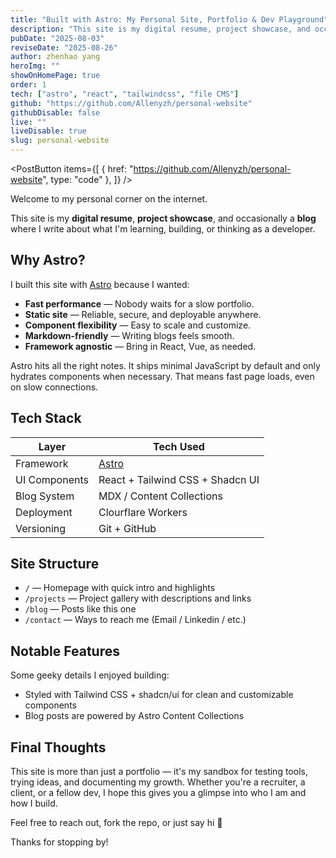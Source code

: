 ```yaml
---
title: "Built with Astro: My Personal Site, Portfolio & Dev Playground"
description: "This site is my digital resume, project showcase, and occasionally a blog where I write about what I'm learning, building, or thinking as a developer."
pubDate: "2025-08-03"
reviseDate: "2025-08-26"
author: zhenhao yang
heroImg: ""
showOnHomePage: true
order: 1
tech: ["astro", "react", "tailwindcss", "file CMS"]
github: "https://github.com/Allenyzh/personal-website"
githubDisable: false
live: ""
liveDisable: true
slug: personal-website
---
```



<PostButton
  items={[
    { href: "https://github.com/Allenyzh/personal-website", type: "code" },
  ]}
/>

Welcome to my personal corner on the internet.

This site is my **digital resume**, **project showcase**, and occasionally a **blog** where I write about what I'm learning, building, or thinking as a developer.

## Why Astro?

I built this site with [Astro](https://astro.build) because I wanted:

- **Fast performance** — Nobody waits for a slow portfolio.
- **Static site** — Reliable, secure, and deployable anywhere.
- **Component flexibility** — Easy to scale and customize.
- **Markdown-friendly** — Writing blogs feels smooth.
- **Framework agnostic** — Bring in React, Vue, as needed.

Astro hits all the right notes. It ships minimal JavaScript by default and only hydrates components when necessary. That means fast page loads, even on slow connections.

## Tech Stack

| Layer         | Tech Used                        |
| ------------- | -------------------------------- |
| Framework     | [Astro](https://astro.build)     |
| UI Components | React + Tailwind CSS + Shadcn UI |
| Blog System   | MDX / Content Collections        |
| Deployment    | Clourflare Workers               |
| Versioning    | Git + GitHub                     |

## Site Structure

- `/` — Homepage with quick intro and highlights
- `/projects` — Project gallery with descriptions and links
- `/blog` — Posts like this one
- `/contact` — Ways to reach me (Email / Linkedin / etc.)

## Notable Features

Some geeky details I enjoyed building:

- Styled with Tailwind CSS + shadcn/ui for clean and customizable components
- Blog posts are powered by Astro Content Collections

## Final Thoughts

This site is more than just a portfolio — it's my sandbox for testing tools, trying ideas, and documenting my growth. Whether you're a recruiter, a client, or a fellow dev, I hope this gives you a glimpse into who I am and how I build.

Feel free to reach out, fork the repo, or just say hi 👋

Thanks for stopping by!
